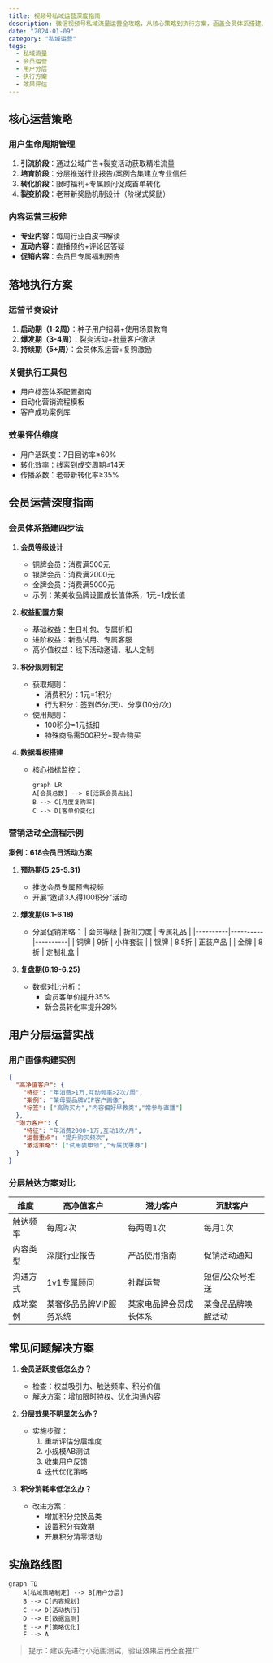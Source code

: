 ```yaml
---
title: 视频号私域运营深度指南
description: 微信视频号私域流量运营全攻略，从核心策略到执行方案，涵盖会员体系搭建、用户分层运营和效果评估
date: "2024-01-09"
category: "私域运营"
tags:
  - 私域流量
  - 会员运营
  - 用户分层
  - 执行方案
  - 效果评估
---
```


## 核心运营策略

### 用户生命周期管理
1. **引流阶段**：通过公域广告+裂变活动获取精准流量
2. **培育阶段**：分层推送行业报告/案例合集建立专业信任
3. **转化阶段**：限时福利+专属顾问促成首单转化
4. **裂变阶段**：老带新奖励机制设计（阶梯式奖励）

### 内容运营三板斧
- **专业内容**：每周行业白皮书解读
- **互动内容**：直播预约+评论区答疑
- **促销内容**：会员日专属福利预告

## 落地执行方案

### 运营节奏设计
1. **启动期（1-2周）**：种子用户招募+使用场景教育
2. **爆发期（3-4周）**：裂变活动+批量客户激活
3. **持续期（5+周）**：会员体系运营+复购激励

### 关键执行工具包
- 用户标签体系配置指南
- 自动化营销流程模板
- 客户成功案例库

### 效果评估维度
- 用户活跃度：7日回访率≥60%
- 转化效率：线索到成交周期≤14天
- 传播系数：老带新转化率≥35%

## 会员运营深度指南

### 会员体系搭建四步法
1. **会员等级设计**
   - 铜牌会员：消费满500元
   - 银牌会员：消费满2000元
   - 金牌会员：消费满5000元
   - 示例：某美妆品牌设置成长值体系，1元=1成长值

2. **权益配置方案**
   - 基础权益：生日礼包、专属折扣
   - 进阶权益：新品试用、专属客服
   - 高价值权益：线下活动邀请、私人定制

3. **积分规则制定**
   - 获取规则：
     - 消费积分：1元=1积分
     - 行为积分：签到(5分/天)、分享(10分/次)
   - 使用规则：
     - 100积分=1元抵扣
     - 特殊商品需500积分+现金购买

4. **数据看板搭建**
   - 核心指标监控：
     ```mermaid
     graph LR
     A[会员总数] --> B[活跃会员占比]
     B --> C[月度复购率]
     C --> D[客单价变化]
     ```

### 营销活动全流程示例

**案例：618会员日活动方案**

1. **预热期(5.25-5.31)**
   - 推送会员专属预告视频
   - 开展"邀请3人得100积分"活动

2. **爆发期(6.1-6.18)**
   - 分层促销策略：
     | 会员等级 | 折扣力度 | 专属礼品 |
     |----------|----------|----------|
     | 铜牌     | 9折      | 小样套装 |
     | 银牌     | 8.5折    | 正装产品 |
     | 金牌     | 8折      | 定制礼盒 |

3. **复盘期(6.19-6.25)**
   - 数据对比分析：
     - 会员客单价提升35%
     - 新会员转化率提升28%

## 用户分层运营实战

### 用户画像构建实例
```json
{
  "高净值客户": {
    "特征": "年消费>1万,互动频率>2次/周",
    "案例": "某母婴品牌VIP客户画像",
    "标签": ["高购买力","内容偏好早教类","常参与直播"]
  },
  "潜力客户": {
    "特征": "年消费2000-1万,互动1次/月",
    "运营重点": "提升购买频次",
    "激活策略": ["试用装申领","专属优惠券"]
  }
}
```

### 分层触达方案对比
| 维度        | 高净值客户              | 潜力客户                | 沉默客户                |
|-------------|-------------------------|-------------------------|-------------------------|
| 触达频率    | 每周2次                 | 每两周1次               | 每月1次                 |
| 内容类型    | 深度行业报告            | 产品使用指南            | 促销活动通知            |
| 沟通方式    | 1v1专属顾问             | 社群运营                | 短信/公众号推送         |
| 成功案例    | 某奢侈品品牌VIP服务系统 | 某家电品牌会员成长体系  | 某食品品牌唤醒活动      |

## 常见问题解决方案

1. **会员活跃度低怎么办？**
   - 检查：权益吸引力、触达频率、积分价值
   - 解决方案：增加限时特权、优化沟通内容

2. **分层效果不明显怎么办？**
   - 实施步骤：
     1. 重新评估分层维度
     2. 小规模AB测试
     3. 收集用户反馈
     4. 迭代优化策略

3. **积分消耗率低怎么办？**
   - 改进方案：
     - 增加积分兑换品类
     - 设置积分有效期
     - 开展积分清零活动

## 实施路线图

```mermaid
graph TD
    A[私域策略制定] --> B[用户分层]
    B --> C[内容规划]
    C --> D[活动执行]
    D --> E[数据监测]
    E --> F[策略优化]
    F --> A
```

> 提示：建议先进行小范围测试，验证效果后再全面推广
